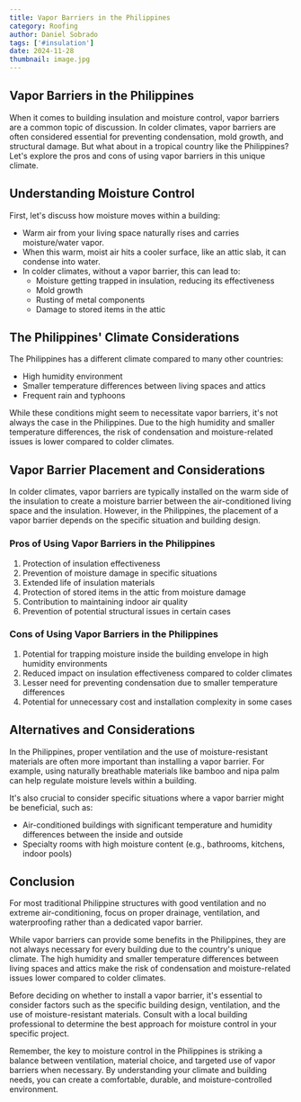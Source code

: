 ```yaml
---
title: Vapor Barriers in the Philippines
category: Roofing
author: Daniel Sobrado
tags: ['#insulation']
date: 2024-11-28
thumbnail: image.jpg
---
```


## Vapor Barriers in the Philippines

When it comes to building insulation and moisture control, vapor barriers are a common topic of discussion. In colder climates, vapor barriers are often considered essential for preventing condensation, mold growth, and structural damage. But what about in a tropical country like the Philippines? Let's explore the pros and cons of using vapor barriers in this unique climate.

## Understanding Moisture Control

First, let's discuss how moisture moves within a building:

- Warm air from your living space naturally rises and carries moisture/water vapor. 
- When this warm, moist air hits a cooler surface, like an attic slab, it can condense into water.
- In colder climates, without a vapor barrier, this can lead to:
  - Moisture getting trapped in insulation, reducing its effectiveness
  - Mold growth
  - Rusting of metal components  
  - Damage to stored items in the attic

## The Philippines' Climate Considerations

The Philippines has a different climate compared to many other countries:

- High humidity environment
- Smaller temperature differences between living spaces and attics
- Frequent rain and typhoons

While these conditions might seem to necessitate vapor barriers, it's not always the case in the Philippines. Due to the high humidity and smaller temperature differences, the risk of condensation and moisture-related issues is lower compared to colder climates.

## Vapor Barrier Placement and Considerations

In colder climates, vapor barriers are typically installed on the warm side of the insulation to create a moisture barrier between the air-conditioned living space and the insulation. However, in the Philippines, the placement of a vapor barrier depends on the specific situation and building design.

### Pros of Using Vapor Barriers in the Philippines

1. Protection of insulation effectiveness
2. Prevention of moisture damage in specific situations
3. Extended life of insulation materials
4. Protection of stored items in the attic from moisture damage
5. Contribution to maintaining indoor air quality 
6. Prevention of potential structural issues in certain cases

### Cons of Using Vapor Barriers in the Philippines

1. Potential for trapping moisture inside the building envelope in high humidity environments
2. Reduced impact on insulation effectiveness compared to colder climates
3. Lesser need for preventing condensation due to smaller temperature differences
4. Potential for unnecessary cost and installation complexity in some cases

## Alternatives and Considerations

In the Philippines, proper ventilation and the use of moisture-resistant materials are often more important than installing a vapor barrier. For example, using naturally breathable materials like bamboo and nipa palm can help regulate moisture levels within a building.

It's also crucial to consider specific situations where a vapor barrier might be beneficial, such as:

- Air-conditioned buildings with significant temperature and humidity differences between the inside and outside
- Specialty rooms with high moisture content (e.g., bathrooms, kitchens, indoor pools)

## Conclusion

For most traditional Philippine structures with good ventilation and no extreme air-conditioning, focus on proper drainage, ventilation, and waterproofing rather than a dedicated vapor barrier.

While vapor barriers can provide some benefits in the Philippines, they are not always necessary for every building due to the country's unique climate. The high humidity and smaller temperature differences between living spaces and attics make the risk of condensation and moisture-related issues lower compared to colder climates.

Before deciding on whether to install a vapor barrier, it's essential to consider factors such as the specific building design, ventilation, and the use of moisture-resistant materials. Consult with a local building professional to determine the best approach for moisture control in your specific project.

Remember, the key to moisture control in the Philippines is striking a balance between ventilation, material choice, and targeted use of vapor barriers when necessary. By understanding your climate and building needs, you can create a comfortable, durable, and moisture-controlled environment.